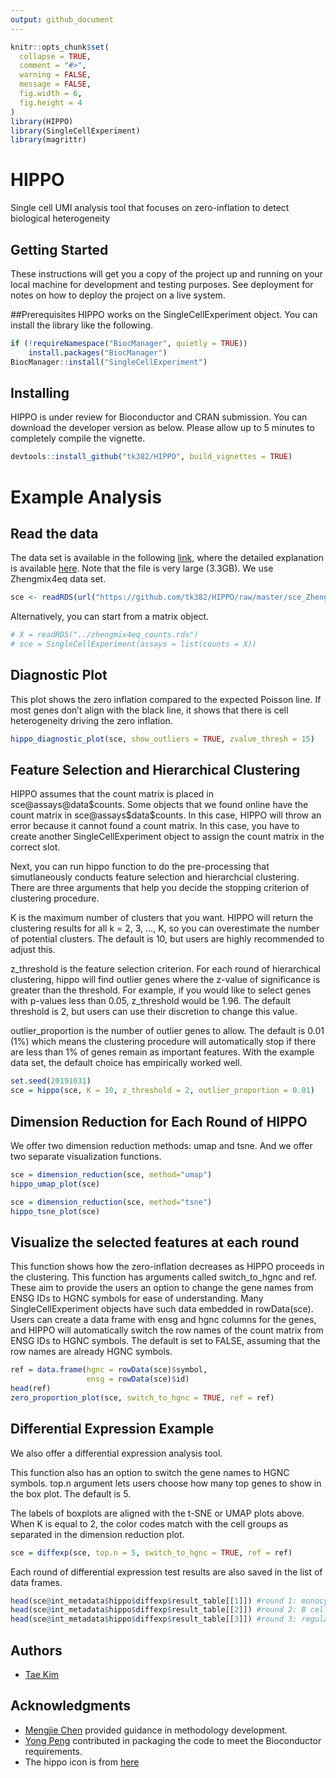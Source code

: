 ```yaml
---
output: github_document
---
```


<!-- README.md is generated from README.Rmd. Please edit that file -->

```r
knitr::opts_chunk$set(
  collapse = TRUE,
  comment = "#>",
  warning = FALSE,
  message = FALSE,
  fig.width = 6,
  fig.height = 4
)
library(HIPPO)
library(SingleCellExperiment)
library(magrittr)
```

# HIPPO

Single cell UMI analysis tool that focuses on zero-inflation to detect biological heterogeneity

## Getting Started

These instructions will get you a copy of the project up and running on your local machine for development and testing purposes. See deployment for notes on how to deploy the project on a live system.

##Prerequisites
HIPPO works on the SingleCellExperiment object. You can install the library like the following.

```r
if (!requireNamespace("BiocManager", quietly = TRUE))
    install.packages("BiocManager")
BiocManager::install("SingleCellExperiment")
```


## Installing
HIPPO is under review for Bioconductor and CRAN submission. You can download the developer version as below. Please allow up to 5 minutes to completely compile the vignette.
```r
devtools::install_github("tk382/HIPPO", build_vignettes = TRUE)
```

# Example Analysis

## Read the data

The data set is available in the following [link](http://imlspenticton.uzh.ch/robinson_lab/DuoClustering2018/DuoClustering2018.tar.gz), where the detailed explanation is available [here](https://github.com/markrobinsonuzh/scRNAseq_clustering_comparison). Note that the file is very large (3.3GB). We use Zhengmix4eq data set. 

```r
sce <- readRDS(url("https://github.com/tk382/HIPPO/raw/master/sce_Zhengmix4eq.rds","rb"))
```

Alternatively, you can start from a matrix object.

```r
# X = readRDS("../zhengmix4eq_counts.rds")
# sce = SingleCellExperiment(assays = list(counts = X))
```

## Diagnostic Plot

This plot shows the zero inflation compared to the expected Poisson line. If most genes don't align with the black line, it shows that there is cell heterogeneity driving the zero inflation.

```r
hippo_diagnostic_plot(sce, show_outliers = TRUE, zvalue_thresh = 15)
```

## Feature Selection and Hierarchical Clustering

HIPPO assumes that the count matrix is placed in sce@assays@data\$counts. Some objects that we found online have the count matrix in sce@assays\$data\$counts. In this case, HIPPO will throw an error because it cannot found a count matrix. In this case, you have to create another SingleCellExperiment object to assign the count matrix in the correct slot.

Next, you can run hippo function to do the pre-processing that simutlaneously conducts feature selection and hierarchcial clustering. There are three arguments that help you decide the stopping criterion of clustering procedure.

K is the maximum number of clusters that you want. HIPPO will return the clustering results for all k = 2, 3, ..., K, so you can overestimate the number of potential clusters. The default is 10, but users are highly recommended to adjust this.

z_threshold is the feature selection criterion. For each round of hierarchical clustering, hippo will find outlier genes where the z-value of significance is greater than the threshold. For example, if you would like to select genes with p-values less than 0.05, z_threshold would be 1.96. The default threshold is 2, but users can use their discretion to change this value.

outlier_proportion is the number of outlier genes to allow. The default is 0.01 (1%) which means the clustering procedure will automatically stop if there are less than 1% of genes remain as important features. With the example data set, the default choice has empirically worked well.

```r
set.seed(20191031)
sce = hippo(sce, K = 10, z_threshold = 2, outlier_proportion = 0.01)
```

## Dimension Reduction for Each Round of HIPPO

We offer two dimension reduction methods: umap and tsne. And we offer two separate visualization functions.

```r
sce = dimension_reduction(sce, method="umap")
hippo_umap_plot(sce)
```

```r
sce = dimension_reduction(sce, method="tsne")
hippo_tsne_plot(sce)
```

## Visualize the selected features at each round

This function shows how the zero-inflation decreases as HIPPO proceeds in the clustering. This function has arguments called switch_to_hgnc and ref. These aim to provide the users an option to change the gene names from ENSG IDs to HGNC symbols for ease of understanding. Many SingleCellExperiment objects have such data embedded in rowData(sce). Users can create a data frame with ensg and hgnc columns for the genes, and HIPPO will automatically switch the row names of the count matrix from ENSG IDs to HGNC symbols. The default is set to FALSE, assuming that the row names are already HGNC symbols.

```r
ref = data.frame(hgnc = rowData(sce)$symbol,
                 ensg = rowData(sce)$id)
head(ref)
zero_proportion_plot(sce, switch_to_hgnc = TRUE, ref = ref)
```

## Differential Expression Example

We also offer a differential expression analysis tool.

This function also has an option to switch the gene names to HGNC symbols. top.n argument lets users choose how many top genes to show in the box plot. The default is 5.

The labels of boxplots are aligned with the t-SNE or UMAP plots above. When K is equal to 2, the color codes match with the cell groups as separated in the dimension reduction plot. 

```r
sce = diffexp(sce, top.n = 5, switch_to_hgnc = TRUE, ref = ref)
```

Each round of differential expression test results are also saved in the list of data frames.

```r
head(sce@int_metadata$hippo$diffexp$result_table[[1]]) #round 1: monocytes
head(sce@int_metadata$hippo$diffexp$result_table[[2]]) #round 2: B cells
head(sce@int_metadata$hippo$diffexp$result_table[[3]]) #round 3: regulatory T cells
```


## Authors

* [Tae Kim](https://github.com/tk382)

## Acknowledgments

* [Mengjie Chen](http://www.mengjiechen.com) provided guidance in methodology development.
* [Yong Peng](https://github.com/bigdataage) contributed in packaging the code to meet the Bioconductor requirements.
* The hippo icon is from [here](https://www.needpix.com/photo/178308/hippo-head-cartoon-cute-grey-zoo-wildlife)

